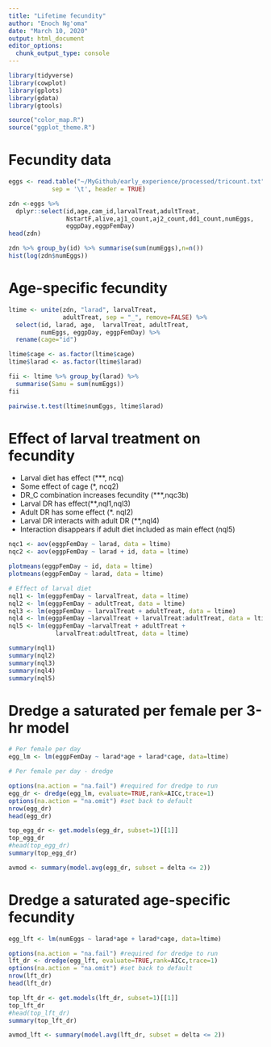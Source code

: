 ```yaml
---
title: "Lifetime fecundity"
author: "Enoch Ng'oma"
date: "March 10, 2020"
output: html_document
editor_options: 
  chunk_output_type: console
---
```


```r

library(tidyverse) 
library(cowplot)
library(gplots)
library(gdata)
library(gtools)

source("color_map.R")
source("ggplot_theme.R")
```

# Fecundity data

```r
eggs <- read.table("~/MyGithub/early_experience/processed/tricount.txt",
            sep = '\t', header = TRUE)

zdn <-eggs %>%  
  dplyr::select(id,age,cam_id,larvalTreat,adultTreat,
                NstartF,alive,aj1_count,aj2_count,dd1_count,numEggs,
                eggpDay,eggpFemDay)
head(zdn)

zdn %>% group_by(id) %>% summarise(sum(numEggs),n=n())
hist(log(zdn$numEggs))

```

# Age-specific fecundity

```r

ltime <- unite(zdn, "larad", larvalTreat, 
               adultTreat, sep = "_", remove=FALSE) %>%
  select(id, larad, age,  larvalTreat, adultTreat, 
         numEggs, eggpDay, eggpFemDay) %>%
  rename(cage="id")

ltime$cage <- as.factor(ltime$cage)
ltime$larad <- as.factor(ltime$larad)

fii <- ltime %>% group_by(larad) %>%
  summarise(Samu = sum(numEggs))
fii

pairwise.t.test(ltime$numEggs, ltime$larad)
```

# Effect of larval treatment on fecundity

- Larval diet has effect (***, ncq)
- Some effect of cage (*, ncq2)
- DR_C combination increases fecundity (***,nqc3b)
- Larval DR has effect(**,nql1,nql3)
- Adult DR has some effect (*. nql2)
- Larval DR interacts with adult DR (**,nql4)
- Interaction disappears if adult diet included as main effect (nql5)

```r
nqc1 <- aov(eggpFemDay ~ larad, data = ltime)
nqc2 <- aov(eggpFemDay ~ larad + id, data = ltime)

plotmeans(eggpFemDay ~ id, data = ltime)
plotmeans(eggpFemDay ~ larad, data = ltime)

# Effect of larval diet
nql1 <- lm(eggpFemDay ~ larvalTreat, data = ltime)
nql2 <- lm(eggpFemDay ~ adultTreat, data = ltime)
nql3 <- lm(eggpFemDay ~ larvalTreat + adultTreat, data = ltime)
nql4 <- lm(eggpFemDay ~larvalTreat + larvalTreat:adultTreat, data = ltime)
nql5 <- lm(eggpFemDay ~larvalTreat + adultTreat + 
             larvalTreat:adultTreat, data = ltime)

summary(nql1)
summary(nql2)
summary(nql3)
summary(nql4)
summary(nql5)

```

# Dredge a saturated per female per 3-hr model

```r
# Per female per day
egg_lm <- lm(eggpFemDay ~ larad*age + larad*cage, data=ltime)

# Per female per day - dredge

options(na.action = "na.fail") #required for dredge to run
egg_dr <- dredge(egg_lm, evaluate=TRUE,rank=AICc,trace=1)
options(na.action = "na.omit") #set back to default
nrow(egg_dr)
head(egg_dr)

top_egg_dr <- get.models(egg_dr, subset=1)[[1]]
top_egg_dr
#head(top_egg_dr)
summary(top_egg_dr)

avmod <- summary(model.avg(egg_dr, subset = delta <= 2))
```

# Dredge a saturated age-specific fecundity

```r
egg_lft <- lm(numEggs ~ larad*age + larad*cage, data=ltime)

options(na.action = "na.fail") #required for dredge to run
lft_dr <- dredge(egg_lft, evaluate=TRUE,rank=AICc,trace=1)
options(na.action = "na.omit") #set back to default
nrow(lft_dr)
head(lft_dr)

top_lft_dr <- get.models(lft_dr, subset=1)[[1]]
top_lft_dr
#head(top_lft_dr)
summary(top_lft_dr)

avmod_lft <- summary(model.avg(lft_dr, subset = delta <= 2))
```

